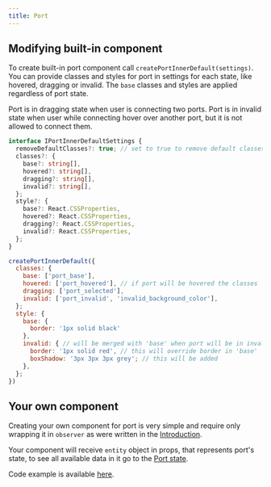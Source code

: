 ```yaml
---
title: Port
---
```


## Modifying built-in component

To create built-in port component call `createPortInnerDefault(settings)`. You can provide classes and styles for port in settings for each state, like hovered, dragging or invalid. The `base` classes and styles are applied regardless of port state.

Port is in dragging state when user is connecting two ports. Port is in invalid state when user while connecting hover over another port, but it is not allowed to connect them.

```ts title="Settings type"
interface IPortInnerDefaultSettings {
  removeDefaultClasses?: true; // set to true to remove default classes
  classes?: {
    base?: string[],
    hovered?: string[],
    dragging?: string[],
    invalid?: string[],
  };
  style?: {
    base?: React.CSSProperties,
    hovered?: React.CSSProperties,
    dragging?: React.CSSProperties,
    invalid?: React.CSSProperties,
  };
}
```

```jsx title="Example"
createPortInnerDefault({
  classes: {
    base: ['port_base'],
    hovered: ['port_hovered'], // if port will be hovered the classes 'port_base' and 'port_hovered' will be added to component along with the default ones
    dragging: ['port_selected'],
    invalid: ['port_invalid', 'invalid_background_color'],
  };
  style: {
    base: {
      border: '1px solid black'
    },
    invalid: { // will be merged with 'base' when port will be in invalid state
      border: '1px solid red', // this will override border in 'base'
      boxShadow: '3px 3px 3px grey'; // this will be added
    },
  };
})
```

## Your own component

Creating your own component for port is very simple and require only wrapping it in `observer` as were written in the [Introduction](introduction).

Your component will receive `entity` object in props, that represents port's state, to see all available data in it go to the [Port state](../api/classes/PortState.md).

Code example is available [here](/examples/customizePortDiagram).